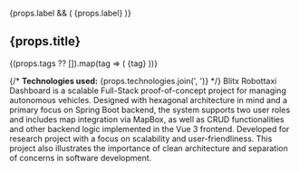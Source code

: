 

  <ProjectBanner project={props} />

  {props.label && (
    <span className="inline-block mb-4 px-3 py-1 text-sm font-semibold rounded-full bg-teal-100 text-teal-700 dark:bg-teal-900 dark:text-teal-300">
      {props.label}
    </span>
  )}


   <h2 className="text-2xl font-bold mb-4">
    <span className="bg-clip-text text-transparent bg-gradient-to-r from-teal-400 via-cyan-500 to-blue-600 dark:from-teal-300 dark:via-cyan-400 dark:to-blue-400">
       {props.title}
    </span>
  </h2>

  {(props.tags ?? []).map(tag => (
    <span
      key={tag}
      className="px-3 py-1 text-xs sm:text-sm font-mono bg-gray-200 dark:bg-slate-800 rounded-full mt-1 inline-block mr-2 mb-4 text-gray-800 dark:text-gray-200"
    >
      {tag}
    </span>
  ))}

{/* **Technologies used:** {props.technologies.join(', ')} */}
Blitx Robottaxi Dashboard is a scalable Full-Stack proof-of-concept project for managing autonomous vehicles. Designed with hexagonal architecture in mind and a primary focus on Spring Boot backend, the system supports two user roles and includes map integration via MapBox, as well as CRUD functionalities and other backend logic implemented in the Vue 3 frontend. Developed for research project with a focus on scalability and user-friendliness. This project also illustrates the importance of clean architecture and separation of concerns in software development.

      
